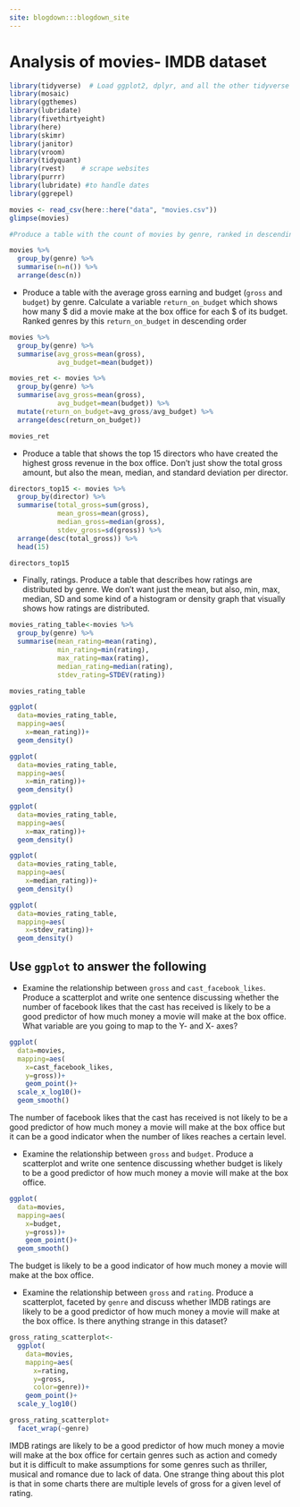 ```yaml
---
site: blogdown:::blogdown_site
---
```


# Analysis of movies- IMDB dataset

```r
library(tidyverse)  # Load ggplot2, dplyr, and all the other tidyverse packages
library(mosaic)
library(ggthemes)
library(lubridate)
library(fivethirtyeight)
library(here)
library(skimr)
library(janitor)
library(vroom)
library(tidyquant)
library(rvest)    # scrape websites
library(purrr)  
library(lubridate) #to handle dates
library(ggrepel)
```



```r

movies <- read_csv(here::here("data", "movies.csv"))
glimpse(movies)

```

```R
#Produce a table with the count of movies by genre, ranked in descending order

movies %>% 
  group_by(genre) %>% 
  summarise(n=n()) %>% 
  arrange(desc(n))

```
- Produce a table with the average gross earning and budget (`gross` and `budget`) by genre. Calculate a variable `return_on_budget` which shows how many $ did a movie make at the box office for each $ of its budget. Ranked genres by this `return_on_budget` in descending order
```R
movies %>% 
  group_by(genre) %>% 
  summarise(avg_gross=mean(gross),
            avg_budget=mean(budget))

```
```R
movies_ret <- movies %>% 
  group_by(genre) %>% 
  summarise(avg_gross=mean(gross),
            avg_budget=mean(budget)) %>% 
  mutate(return_on_budget=avg_gross/avg_budget) %>% 
  arrange(desc(return_on_budget))

movies_ret

```

- Produce a table that shows the top 15 directors who have created the highest gross revenue in the box office. Don't just show the total gross amount, but also the mean, median, and standard deviation per director.
```R
directors_top15 <- movies %>% 
  group_by(director) %>% 
  summarise(total_gross=sum(gross),
            mean_gross=mean(gross),
            median_gross=median(gross),
            stdev_gross=sd(gross)) %>% 
  arrange(desc(total_gross)) %>% 
  head(15)

directors_top15

```

- Finally, ratings. Produce a table that describes how ratings are distributed by genre. We don't want just the mean, but also, min, max, median, SD and some kind of a histogram or density graph that visually shows how ratings are distributed.
```R

movies_rating_table<-movies %>% 
  group_by(genre) %>% 
  summarise(mean_rating=mean(rating),
            min_rating=min(rating),
            max_rating=max(rating),
            median_rating=median(rating),
            stdev_rating=STDEV(rating)) 

movies_rating_table

ggplot(
  data=movies_rating_table,
  mapping=aes(
    x=mean_rating))+
  geom_density()

ggplot(
  data=movies_rating_table,
  mapping=aes(
    x=min_rating))+
  geom_density()
 
ggplot(
  data=movies_rating_table,
  mapping=aes(
    x=max_rating))+
  geom_density()

ggplot(
  data=movies_rating_table,
  mapping=aes(
    x=median_rating))+
  geom_density()

ggplot(
  data=movies_rating_table,
  mapping=aes(
    x=stdev_rating))+
  geom_density()
```

## Use `ggplot` to answer the following

  - Examine the relationship between `gross` and `cast_facebook_likes`. Produce a scatterplot and write one sentence discussing whether the number of facebook likes that the cast has received is likely to be a good predictor of how much money a movie will make at the box office. What variable are you going to map to the Y- and X- axes?
  
  
```r
ggplot(
  data=movies,
  mapping=aes(
    x=cast_facebook_likes,
    y=gross))+
    geom_point()+
  scale_x_log10()+
  geom_smooth()

```
The number of facebook likes that the cast has received is not likely to be a good predictor of how much money a movie will make at the box office but it can be a good indicator when the number of likes reaches a certain level. 


  - Examine the relationship between `gross` and `budget`. Produce a scatterplot and write one sentence discussing whether budget is likely to be a good predictor of how much money a movie will make at the box office.

```r
ggplot(
  data=movies,
  mapping=aes(
    x=budget,
    y=gross))+
    geom_point()+
  geom_smooth()
```
The budget is likely to be a good indicator of how much money a movie will make at the box office. 
  
  
  - Examine the relationship between `gross` and `rating`. Produce a scatterplot, faceted by `genre` and discuss whether IMDB ratings are likely to be a good predictor of how much money a movie will make at the box office. Is there anything strange in this dataset?

```r
gross_rating_scatterplot<-
  ggplot(
    data=movies,
    mapping=aes(
      x=rating,
      y=gross,
      color=genre))+
    geom_point()+
  scale_y_log10()

gross_rating_scatterplot+
  facet_wrap(~genre)
```
IMDB ratings are likely to be a good predictor of how much money a movie will make at the box office for certain genres such as action and comedy but it is difficult to make assumptions for some genres such as thriller, musical and romance due to lack of data.
One strange thing about this plot is that in some charts there are multiple levels of gross for a given level of rating. 

